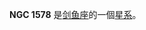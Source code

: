 {{NGCInfoBox|NGCID=NGC 1578|發現者=約翰·弗里德里希·威廉·赫歇爾|發現日期=1834年12月27日|其他編號=ESO 202-14,FAIR 771,AM 0422-514|曆元=J2000.0|赤經=4時23分46.7秒
|赤緯=-51°35'58"|星座=剑鱼座|星體=星系|星等=13|表面亮度=13.2|藍等=13.9}}

'''NGC 1578''' 是[[剑鱼座|剑鱼座]]的一個[[星系|星系]]。

{{NGCReference|1578}}
{{Catalogs|NGC=1578}}